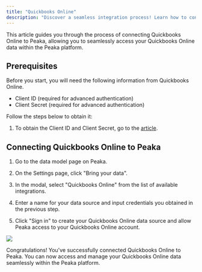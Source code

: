 ```yaml
---
title: "Quickbooks Online"
description: "Discover a seamless integration process! Learn how to connect Quickbooks Online to Peaka effortlessly for streamlined transactions."
---
```


This article guides you through the process of connecting Quickbooks Online to Peaka, allowing you to seamlessly access your Quickbooks Online data within the Peaka platform.

## Prerequisites

Before you start, you will need the following information from Quickbooks Online.

- Client ID (required for advanced authentication)
- Client Secret (required for advanced authentication)

Follow the steps below to obtain it:

1. To obtain the Client ID and Client Secret, go to the [article](https://quickbooks.intuit.com/learn-support/en-us/account-management/how-to-get-client-id-and-client-secret-from-my-qb-online-account/00/928730).

## Connecting Quickbooks Online to Peaka

1. Go to the data model page on Peaka.

2. On the Settings page, click "Bring your data".

3. In the modal, select "Quickbooks Online" from the list of available integrations.

4. Enter a name for your data source and input credentials you obtained in the previous step.

5. Click "Sign in" to create your Quickbooks Online data source and allow Peaka access to your Quickbooks Online account.

<img src="https://cdn.peaka.com/integrations/quickbooks-online-1.png" />

Congratulations! You've successfully connected Quickbooks Online to Peaka. You can now access and manage your Quickbooks Online data seamlessly within the Peaka platform.
